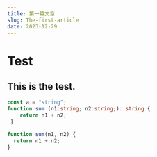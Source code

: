 ```yaml
---
title: 第一篇文章
slug: The-first-article
date: 2023-12-29
---
```


# Test

## This is the test.

```typescript
const a = "string";
function sum (n1:string; n2:string;): string {
    return n1 + n2;
 }
```

```js
function sum(n1, n2) {
  return n1 + n2;
}
```

<Nput />
